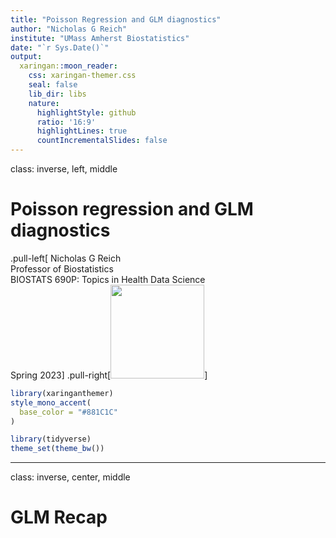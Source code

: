```yaml
---
title: "Poisson Regression and GLM diagnostics"
author: "Nicholas G Reich"
institute: "UMass Amherst Biostatistics"
date: "`r Sys.Date()`"
output:
  xaringan::moon_reader:
    css: xaringan-themer.css
    seal: false
    lib_dir: libs
    nature:
      highlightStyle: github
      ratio: '16:9'
      highlightLines: true
      countIncrementalSlides: false
---
```

class: inverse, left, middle 

# Poisson regression and GLM diagnostics 

.pull-left[
Nicholas G Reich <br>
Professor of Biostatistics<br>
BIOSTATS 690P: Topics in Health Data Science<br>
Spring 2023
]
<!--![umass logo](UMasslong.png)-->
.pull-right[<img src="UMasslong.png" height="150"/>]

```r
library(xaringanthemer)
style_mono_accent(
  base_color = "#881C1C"
)
```

```r
library(tidyverse)
theme_set(theme_bw())
```

---
class: inverse, center, middle

# GLM Recap

